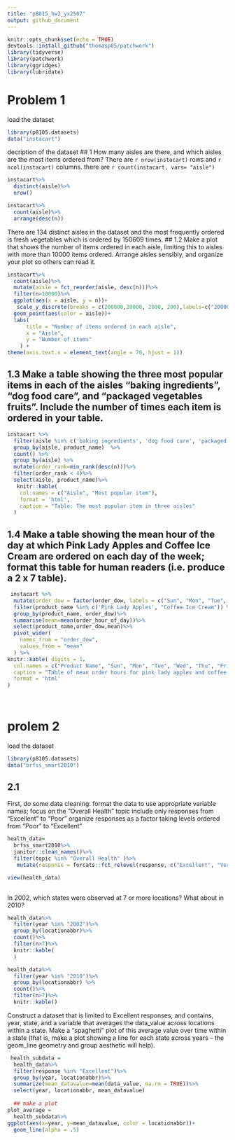 ```yaml
---
title: "p8015_hw3_yx2507"
output: github_document
---
```


```r
knitr::opts_chunk$set(echo = TRUE)
devtools::install_github("thomasp85/patchwork")
library(tidyverse)
library(patchwork)
library(ggridges)
library(lubridate)
```
# Problem 1
load the dataset
```r
library(p8105.datasets)
data("instacart")
```
decription of the dataset
## 1 How many aisles are there, and which aisles are the most items ordered from?
There are `r nrow(instacart)` rows and `r ncol(instacart)` columns. 
there are `r count(instacart, vars= "aisle")` 
```r
instacart%>%
  distinct(aisle)%>%
  nrow()

instacart%>% 
  count(aisle)%>%
  arrange(desc(n))
```
There are 134 distinct aisles in the dataset and the most frequently ordered is fresh vegetables which is ordered by 150609 times.
## 1.2 Make a plot that shows the number of items ordered in each aisle, limiting this to aisles with more than 10000 items ordered. Arrange aisles sensibly, and organize your plot so others can read it.
```r
instacart%>%
  count(aisle)%>%
  mutate(aisle = fct_reorder(aisle, desc(n)))%>%
  filter(n>10000)%>%
  ggplot(aes(x = aisle, y = n))+
   scale_y_discrete(breaks = c(200000,20000, 2000, 200),labels=c("200000","20000", "2000", "200"), limits = c(10000,200000)) +
  geom_point(aes(color = aisle))+
  labs(
      title = "Number of items ordered in each aisle",
      x = "Aisle",
      y = "Number of items"
    ) +
theme(axis.text.x = element_text(angle = 70, hjust = 1))
```
## 1.3 Make a table showing the three most popular items in each of the aisles “baking ingredients”, “dog food care”, and “packaged vegetables fruits”. Include the number of times each item is ordered in your table.

```r
instacart %>% 
  filter(aisle %in% c('baking ingredients', 'dog food care', 'packaged vegetables fruits')) %>% 
  group_by(aisle, product_name)  %>% 
  count() %>% 
  group_by(aisle) %>%
  mutate(order_rank=min_rank(desc(n)))%>%
  filter(order_rank < 4)%>%
  select(aisle, product_name)%>%
   knitr::kable(
    col.names = c("Aisle", "Most popular item"), 
    format = 'html', 
    caption = "Table: The most popular item in three aisles"
  )
```

## 1.4 Make a table showing the mean hour of the day at which Pink Lady Apples and Coffee Ice Cream are ordered on each day of the week; format this table for human readers (i.e. produce a 2 x 7 table).
```r
 instacart %>% 
  mutate(order_dow = factor(order_dow, labels = c("Sun", "Mon", "Tue", "Wed", "Thu", "Fri", "Sat"))) %>% 
  filter(product_name %in% c('Pink Lady Apples', "Coffee Ice Cream")) %>% 
  group_by(product_name, order_dow)%>%
  summarise(mean=mean(order_hour_of_day))%>%
  select(product_name,order_dow,mean)%>%
  pivot_wider(
    names_from = "order_dow",
    values_from = "mean"
  ) %>% 
knitr::kable( digits = 1，
  col.names = c("Product Name", "Sun", "Mon", "Tue", "Wed", "Thu", "Fri", "Sat"),
  caption = "Table of mean order hours for pink lady apples and coffee ice creams in each day ",
  format = 'html'
)
  
  
```
# prolem 2
load the dataset

```r

library(p8105.datasets)
data("brfss_smart2010")

```
## 2.1
First, do some data cleaning:
format the data to use appropriate variable names;
focus on the “Overall Health” topic
include only responses from “Excellent” to “Poor”
organize responses as a factor taking levels ordered from “Poor” to “Excellent”
```r
health_data=
  brfss_smart2010%>%
  janitor::clean_names()%>%
  filter(topic %in% "Overall Health" )%>%
   mutate(response = forcats::fct_relevel(response, c("Excellent", "Very good", "Good", "Fair", "Poor")))

view(health_data)
  

```

In 2002, which states were observed at 7 or more locations? What about in 2010?
```r
health_data%>%
  filter(year %in% "2002")%>%
  group_by(locationabbr)%>%
  count()%>%
  filter(n>7)%>%
  knitr::kable(
  )

health_data%>%
  filter(year %in% "2010")%>%
  group_by(locationabbr) %>%
  count()%>%
  filter(n>7)%>%
  knitr::kable()

```
Construct a dataset that is limited to Excellent responses, and contains, year, state, and a variable that averages the data_value across locations within a state. Make a “spaghetti” plot of this average value over time within a state (that is, make a plot showing a line for each state across years – the geom_line geometry and group aesthetic will help).
```r


 health_subdata = 
  health_data%>%
  filter(response %in% "Excellent")%>%
  group_by(year, locationabbr)%>%
  summarize(mean_datavalue=mean(data_value, na.rm = TRUE))%>%
  select(year, locationabbr, mean_datavalue)
  
  ## make a plot
plot_average = 
  health_subdata%>%
ggplot(aes(x=year, y=mean_datavalue, color = locationabbr))+
  geom_line(alpha = .5)



```

